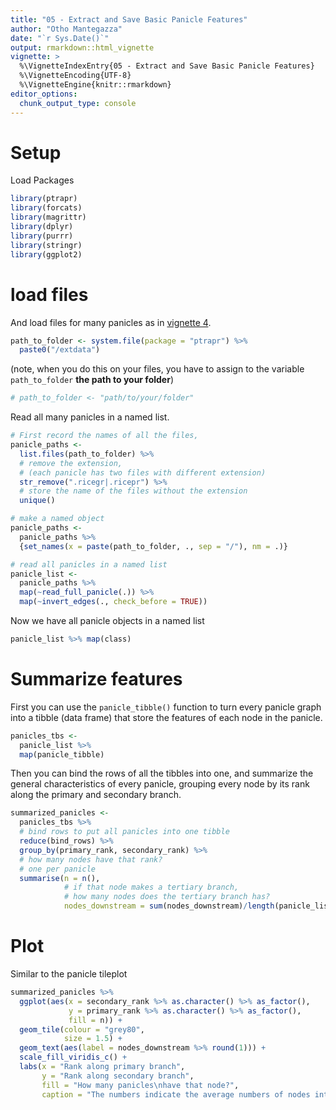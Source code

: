 ```yaml
---
title: "05 - Extract and Save Basic Panicle Features"
author: "Otho Mantegazza"
date: "`r Sys.Date()`"
output: rmarkdown::html_vignette
vignette: >
  %\VignetteIndexEntry{05 - Extract and Save Basic Panicle Features}
  %\VignetteEncoding{UTF-8}
  %\VignetteEngine{knitr::rmarkdown}
editor_options:
  chunk_output_type: console
---
```


# Setup

Load Packages

```r
library(ptrapr)
library(forcats)
library(magrittr)
library(dplyr)
library(purrr)
library(stringr)
library(ggplot2)
```

# load files

And load files for many panicles as in [vignette 4](04-visualize-many-panicles-loop-r.html). 

```r
path_to_folder <- system.file(package = "ptrapr") %>%
  paste0("/extdata") 
```

(note, when you do this on your files, you have to assign to the variable `path_to_folder` **the path to your folder**)

```r
# path_to_folder <- "path/to/your/folder"
```

Read all many panicles in a named list.

```r
# First record the names of all the files,
panicle_paths <- 
  list.files(path_to_folder) %>%
  # remove the extension,
  # (each panicle has two files with different extension)
  str_remove(".ricegr|.ricepr") %>%
  # store the name of the files without the extension
  unique()

# make a named object
panicle_paths <-
  panicle_paths %>% 
  {set_names(x = paste(path_to_folder, ., sep = "/"), nm = .)}

# read all panicles in a named list
panicle_list <- 
  panicle_paths %>%
  map(~read_full_panicle(.)) %>% 
  map(~invert_edges(., check_before = TRUE))
```

Now we have all panicle objects in a named list

```r
panicle_list %>% map(class)
```

# Summarize features

First you can use the `panicle_tibble()` function to turn every panicle graph into a tibble (data frame) that store the features of each node in the panicle.

```r
panicles_tbs <- 
  panicle_list %>% 
  map(panicle_tibble)
```

Then you can bind the rows of all the tibbles into one, and summarize the general characteristics of every panicle, grouping every node by its rank along the primary and secondary branch.

```r
summarized_panicles <- 
  panicles_tbs %>% 
  # bind rows to put all panicles into one tibble
  reduce(bind_rows) %>% 
  group_by(primary_rank, secondary_rank) %>% 
  # how many nodes have that rank? 
  # one per panicle
  summarise(n = n(),
            # if that node makes a tertiary branch,
            # how many nodes does the tertiary branch has?
            nodes_downstream = sum(nodes_downstream)/length(panicle_list))
```

# Plot

Similar to the panicle tileplot 

```r
summarized_panicles %>%  
  ggplot(aes(x = secondary_rank %>% as.character() %>% as_factor(),
             y = primary_rank %>% as.character() %>% as_factor(),
             fill = n)) +
  geom_tile(colour = "grey80",
            size = 1.5) +
  geom_text(aes(label = nodes_downstream %>% round(1))) +
  scale_fill_viridis_c() +
  labs(x = "Rank along primary branch",
       y = "Rank along secondary branch",
       fill = "How many panicles\nhave that node?",
       caption = "The numbers indicate the average numbers of nodes into the tertiary branch")
```

